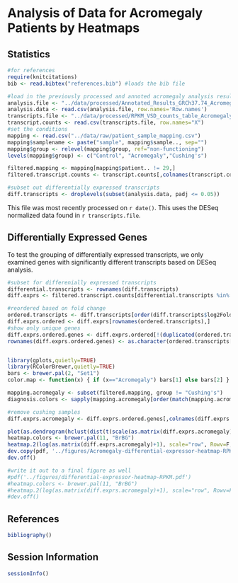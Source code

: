 Analysis of Data for Acromegaly Patients by Heatmaps
=============================================================

Statistics
----------

```r
#for references
require(knitcitations)
bib <- read.bibtex("references.bib") #loads the bib file

#load in the previously processed and annoted acromegaly analysis results
analysis.file <- "../data/processed/Annotated_Results_GRCh37.74_Acromegaly_age.csv"
analysis.data <- read.csv(analysis.file, row.names='Row.names')
transcripts.file <- "../data/processed/RPKM_VSD_counts_table_Acromegaly.csv"
transcript.counts <- read.csv(transcripts.file, row.names="X")
#set the conditions
mapping <- read.csv("../data/raw/patient_sample_mapping.csv")
mapping$samplename <- paste("sample", mapping$sample.., sep="")
mapping$group <- relevel(mapping$group, ref="non-functioning")
levels(mapping$group) <- c("Control", "Acromegaly","Cushing's")

filtered.mapping <- mapping[mapping$patient.. != 29,]
filtered.transcript.counts <- transcript.counts[,colnames(transcript.counts) != mapping[mapping$patient.. == 29,]$samplename]

#subset out differentially expressed transcripts
diff.transcripts <- droplevels(subset(analysis.data, padj <= 0.05))
```
This file was most recently processed on ```r date()```.  This uses the DESeq normalized data found in `r transcripts.file`.


Differentially Expressed Genes
----------------------------------

To test the grouping of differentially expressed transcripts, we only examined genes with significantly different transcripts based on DESeq analysis.

```r

#subset for differenially expressed transcripts
differential.transcripts <- rownames(diff.transcripts)
diff.exprs <- filtered.transcript.counts[differential.transcripts %in% rownames(filtered.transcript.counts),]

#reordered based on fold change
ordered.transcripts <- diff.transcripts[order(diff.transcripts$log2FoldChange),]
diff.exprs.ordered <- diff.exprs[rownames(ordered.transcripts),]
#show only unique genes
diff.exprs.ordered.genes <- diff.exprs.ordered[!(duplicated(ordered.transcripts$external_gene_id, incomparables=F)),]
rownames(diff.exprs.ordered.genes) <- as.character(ordered.transcripts[!(duplicated(ordered.transcripts$external_gene_id, incomparables=F)),]$external_gene_id)


library(gplots,quietly=TRUE)
library(RColorBrewer,quietly=TRUE)
bars <- brewer.pal(2, "Set1")
color.map <- function(x) { if (x=="Acromegaly") bars[1] else bars[2] }

mapping.acromegaly <- subset(filtered.mapping, group != "Cushing's")
diagnosis.colors <- sapply(mapping.acromegaly[order(match(mapping.acromegaly$samplename,colnames(diff.exprs))),]$group, FUN=color.map)

#remove cushing samples
diff.exprs.acromegaly <- diff.exprs.ordered.genes[,colnames(diff.exprs.ordered.genes) %in% mapping.acromegaly$samplename]

plot(as.dendrogram(hclust(dist(t(scale(as.matrix(diff.exprs.acromegaly)))))))
heatmap.colors <- brewer.pal(11, "BrBG")
heatmap.2(log(as.matrix(diff.exprs.acromegaly)+1), scale="row", Rowv=F, ColSideColors=diagnosis.colors, col=heatmap.colors, density.info="none", trace="none", labCol=F, margins=c(6,6))
dev.copy(pdf, '../figures/Acromegaly-differential-expressor-heatmap-RPKM.pdf')
dev.off()

#write it out to a final figure as well
#pdf('../figures/differential-expressor-heatmap-RPKM.pdf')
#heatmap.colors <- brewer.pal(11, "BrBG")
#heatmap.2(log(as.matrix(diff.exprs.acromegaly)+1), scale="row", Rowv=F, ColSideColors=diagnosis.colors, col=heatmap.colors, #density.info="none", trace="none", labCol=F, margins=c(6,6))
#dev.off()
```

References
-----------
```r
bibliography()
```

Session Information
-------------------
```r
sessionInfo()
```
